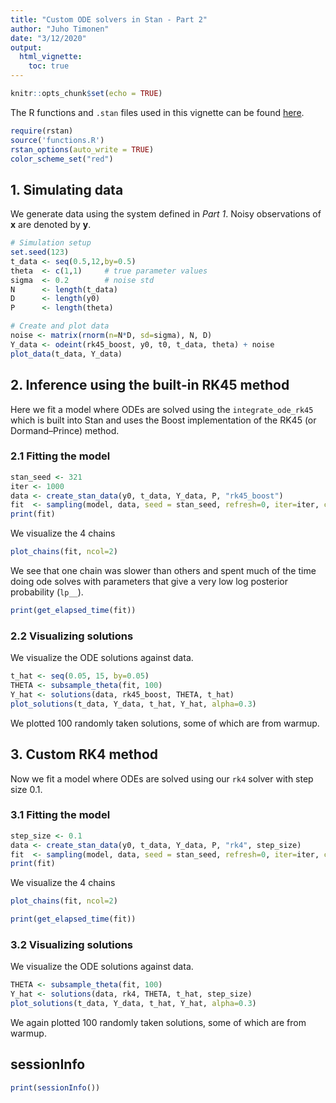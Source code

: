 ```yaml
---
title: "Custom ODE solvers in Stan - Part 2"
author: "Juho Timonen"
date: "3/12/2020"
output: 
  html_vignette:
    toc: true
---
```


```r
knitr::opts_chunk$set(echo = TRUE)
```

The R functions and `.stan` files used in this vignette can be found [here](https://github.com/jtimonen/odeint-stan).

```r
require(rstan)
source('functions.R')
rstan_options(auto_write = TRUE)
color_scheme_set("red")
```

## 1. Simulating data
We generate data using the system defined in *Part 1*. Noisy observations of **x** are denoted by **y**.
```r
# Simulation setup
set.seed(123)
t_data <- seq(0.5,12,by=0.5)
theta  <- c(1,1)     # true parameter values
sigma  <- 0.2        # noise std
N      <- length(t_data)
D      <- length(y0)
P      <- length(theta)

# Create and plot data
noise <- matrix(rnorm(n=N*D, sd=sigma), N, D)
Y_data <- odeint(rk45_boost, y0, t0, t_data, theta) + noise
plot_data(t_data, Y_data)
```

## 2. Inference using the built-in RK45 method

Here we fit a model where ODEs are solved using the `integrate_ode_rk45` which is built into Stan and uses the Boost implementation of the RK45 (or Dormand–Prince) method.

### 2.1 Fitting the model
```r
stan_seed <- 321
iter <- 1000
data <- create_stan_data(y0, t_data, Y_data, P, "rk45_boost")
fit  <- sampling(model, data, seed = stan_seed, refresh=0, iter=iter, chains=3)
print(fit)
```

We visualize the 4 chains
```r
plot_chains(fit, ncol=2)
```

We see that one chain was slower than others and spent much of the time doing ode solves with parameters that give a very low log posterior probability (`lp__`).
```r
print(get_elapsed_time(fit))
```

### 2.2 Visualizing solutions
We visualize the ODE solutions against data.
```r
t_hat <- seq(0.05, 15, by=0.05)
THETA <- subsample_theta(fit, 100)
Y_hat <- solutions(data, rk45_boost, THETA, t_hat)
plot_solutions(t_data, Y_data, t_hat, Y_hat, alpha=0.3)
```

We plotted 100 randomly taken solutions, some of which are from warmup.

## 3. Custom RK4 method

Now we fit a model where ODEs are solved using our `rk4` solver with step size 0.1.

### 3.1 Fitting the model
```r
step_size <- 0.1
data <- create_stan_data(y0, t_data, Y_data, P, "rk4", step_size)
fit  <- sampling(model, data, seed = stan_seed, refresh=0, iter=iter, chains=3)
print(fit)
```

We visualize the 4 chains
```r
plot_chains(fit, ncol=2)
```

```r
print(get_elapsed_time(fit))
```

### 3.2 Visualizing solutions
We visualize the ODE solutions against data.
```r
THETA <- subsample_theta(fit, 100)
Y_hat <- solutions(data, rk4, THETA, t_hat, step_size)
plot_solutions(t_data, Y_data, t_hat, Y_hat, alpha=0.3)
```

We again plotted 100 randomly taken solutions, some of which are from warmup.

## sessionInfo
```r
print(sessionInfo())
```
